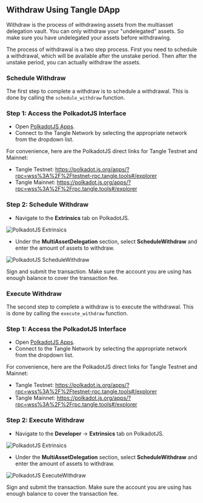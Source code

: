 ## Withdraw Using Tangle DApp

Withdraw is the process of withdrawing assets from the multiasset delegation vault. You can only withdraw your "undelegated" assets. So make sure you have undelegated your assets before withdrawing.

The process of withdrawal is a two step process. First you need to schedule a withdrawal, which will be available after the unstake period. Then after the unstake period, you can actually withdraw the assets.

### Schedule Withdraw

The first step to complete a withdraw is to schedule a withdrawal. This is done by calling the `schedule_withdraw` function.

### Step 1: Access the PolkadotJS Interface

- Open [PolkadotJS Apps](https://polkadot.js.org/apps/).
- Connect to the Tangle Network by selecting the appropriate network from the dropdown list.

For convenience, here are the PolkadotJS direct links for Tangle Testnet and Mainnet:

- Tangle Testnet: https://polkadot.js.org/apps/?rpc=wss%3A%2F%2Ftestnet-rpc.tangle.tools#/explorer
- Tangle Mainnet: https://polkadot.js.org/apps/?rpc=wss%3A%2F%2Frpc.tangle.tools#/explorer

### Step 2: Schedule Withdraw

- Navigate to the **Extrinsics** tab on PolkadotJS.

![PolkadotJS Extrinsics](/images/extrinsic.png)

- Under the **MultiAssetDelegation** section, select **ScheduleWithdraw** and enter the amount of assets to withdraw.

![PolkadotJS ScheduleWithdraw](/images/restake/how-to-restake-polkadotjs/schedulewithdraw.png)

Sign and submit the transaction. Make sure the account you are using has enough balance to cover the transaction fee.

### Execute Withdraw

The second step to complete a withdraw is to execute the withdrawal. This is done by calling the `execute_withdraw` function.

### Step 1: Access the PolkadotJS Interface

- Open [PolkadotJS Apps](https://polkadot.js.org/apps/).
- Connect to the Tangle Network by selecting the appropriate network from the dropdown list.

For convenience, here are the PolkadotJS direct links for Tangle Testnet and Mainnet:

- Tangle Testnet: https://polkadot.js.org/apps/?rpc=wss%3A%2F%2Ftestnet-rpc.tangle.tools#/explorer
- Tangle Mainnet: https://polkadot.js.org/apps/?rpc=wss%3A%2F%2Frpc.tangle.tools#/explorer

### Step 2: Execute Withdraw

- Navigate to the **Developer** → **Extrinsics** tab on PolkadotJS.

![PolkadotJS Extrinsics](/images/extrinsic.png)

- Under the **MultiAssetDelegation** section, select **ScheduleWithdraw** and enter the amount of assets to withdraw.

![PolkadotJS ExecuteWithdraw](/images/restake/how-to-restake-polkadotjs/executewithdraw.png)

Sign and submit the transaction. Make sure the account you are using has enough balance to cover the transaction fee.
